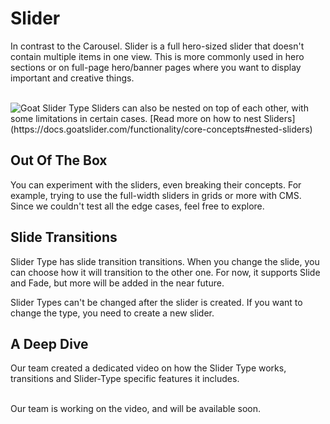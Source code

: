

# Slider

In contrast to the Carousel. Slider is a full hero-sized slider that doesn't contain multiple items in one view. This is more commonly used in hero sections or on full-page hero/banner pages where you want to display important and creative things.

<br /> 
<Image 
    src="/mdx/slider-type.png" 
    alt="Goat Slider Type" 
    width={800} 
    height={400} 
/>

<Callout>
    Sliders can also be nested on top of each other, with some limitations in certain cases. [Read more on how to nest Sliders](https://docs.goatslider.com/functionality/core-concepts#nested-sliders)
</Callout>

## Out Of The Box
You can experiment with the sliders, even breaking their concepts. For example, trying to use the full-width sliders in grids or more with CMS. Since we couldn't test all the edge cases, feel free to explore.

## Slide Transitions
Slider Type has slide transition transitions. When you change the slide, you can choose how it will transition to the other one. For now, it supports Slide and Fade, but more will be added in the near future.

<Callout>
    Slider Types can't be changed after the slider is created. If you want to change the type, you need to create a new slider.
</Callout>


## A Deep Dive
Our team created a dedicated video on how the Slider Type works, transitions and Slider-Type specific features it includes.

<LoomEmbed url="https://www.youtube.com/embed/sWRUzxINCoA?si=h-Cr9oGrFP317PQH" title="" />
<br />
<Callout type='info'>
    Our team is working on the video, and will be available soon.
</Callout>